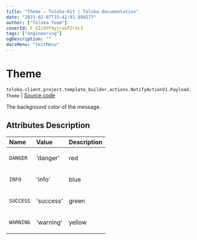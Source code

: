 ```yaml
---
title: "Theme — Toloka-Kit | Toloka documentation"
date: "2023-02-07T15:42:01.898177"
author: ["Toloka Team"]
coverId: F_bIcOYF9yjrxkPZrXc3
tags: ["engineering"]
ogDescription: ""
docsMenu: "tkitMenu"
---
```


# Theme
`toloka.client.project.template_builder.actions.NotifyActionV1.Payload.Theme` | [Source code](https://github.com/Toloka/toloka-kit/blob/v1.1.3/src/client/project/template_builder/actions.py#L67)

The background color of the message.

## Attributes Description

| Name | Value | Description |
| :------| :-----------| :----------|
`DANGER`|'danger'|<p>red</p>
`INFO`|'info'|<p>blue</p>
`SUCCESS`|'success'|<p>green</p>
`WARNING`|'warning'|<p>yellow</p>